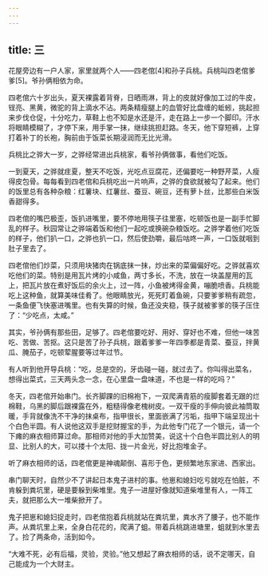 ```yaml
---
---
---
```

title: 三
---



花屋旁边有一户人家，家里就两个人——四老倌[4]和孙子兵桃。兵桃叫四老倌爹爹[5]。爷孙俩相依为命。

四老倌六十岁出头，夏天裸露着背脊，日晒雨淋，背上的皮就好像加工过的牛皮，锃亮、黑黄，微驼的背上滴水不沾。两条精瘦腿上的血管好比盘缠的蚯蚓，挑起担来步伐仓促，十分吃力，草鞋上也不知是水还是汗，走在路上一步一个脚印。汗水将眼睛模糊了，才停下来，用手掌一抹，继续挑担赶路。冬天，他下穿短裤，上穿打着补丁的长袍，胸前由于饭菜长期浸润而无比光滑。

兵桃比之骅大一岁，之骅经常进出兵桃家，看爷孙俩做事，看他们吃饭。

一到夏天，之骅就疰夏，整天不吃饭，光吃点豆腐花，还偏要吃一种野芹菜，人瘦得皮包骨。每每看到四老倌和兵桃吃出一片响声，之骅的食欲就被勾了起来。他们的饭里总有各种杂粮：红薯块、红薯丝、蚕豆、碗豆，还有萝卜丝，比那些白米饭香甜得多。

四老倌的嘴巴极歪，饭扒进嘴里，要不停地用筷子往里塞，吃顿饭也是一副手忙脚乱的样子。秋园常让之骅端着饭和他们一起吃或换碗杂粮饭吃。之骅学着他们吃饭的样子，他们扒一口，之骅也扒一口，然后使劲嚼，最后咕咚一声，一口饭就咽到肚子里去了。

四老倌他们炒菜，只须用块猪肉在锅底抹一抹，炒出来的菜偏偏好吃。之骅就喜欢吃他们的菜。特别是用瓦片烤的小咸鱼，两寸多长，不洗，放在一块盖屋用的瓦上，把瓦片放在煮好饭后的余火上，过一阵，小鱼被烤得金黄，嘣脆喷香。兵桃能吃上这种鱼，就算美味佳肴了。他眼睛放光，死死盯着鱼碗，只要爹爹稍有疏忽，一条鱼便飞快塞进嘴里。也有失算的时候，鱼还没夹稳，筷子就被爹爹的筷子压住了：“少吃点，太咸。”

其实，爷孙俩有那些田，足够了。四老倌要吃好、用好、穿好也不难，但他一味苦吃、苦做、苦抠。这只是苦了孙子兵桃，跟着爹爹一年四季都是青菜、蚕豆，拌黄瓜、腌茄子，吃顿荤腥要等过年过节。

有人听到他开导兵桃：“吃，总是空的，牙齿碰一碰，就过去了。你叫得出菜名，想得出菜式，三天两头念一念，在心里盘一盘味道，不也是一样的吃吗？”

冬天，四老倌开始串门。长齐脚踝的旧棉袍下，一双爬满青筋的瘦脚套着无跟的烂棉鞋，乌黑的脚后跟裸露在外，粗糙得像老槐树皮。一双干瘦的手伸向彼此袖筒取暖，手背就像洗不干净的抹桌布，指甲很长，里面嵌满了污垢，指甲下端呈现出十个白色半圆。有人说他这双手是挖财握宝的手，为此他专门花了一个银元，请一个下瘫的麻衣相师算过命。那相师对他的手大加赞美，说这十个白色半圆比别人的明显、比别人的大，可以搂十个太阳、拢一片金光，好比抱堆金子。

听了麻衣相师的话，四老倌更是神魂颠倒、喜形于色，更频繁地东家进、西家出。

串门聊天时，自然少不了讲起日本鬼子进村的事。他崽和媳妇吃亏就吃在怕脏，不肯躲到粪坑里，硬是要躲到柴堆里。鬼子一进屋好像就知道柴堆里有人，一阵工夫，就把那么大一堆柴掀开了。

鬼子把崽和媳妇捉走时，四老倌抱着兵桃就站在粪坑里，粪水齐了腰子，也不能作声。从粪坑里上来，全身白花花的，爬满了蛆。带着兵桃跳进塘里，蛆就到水里去了。捡了两条命，活到如今。

“大难不死，必有后福，灵验，灵验。”他又想起了麻衣相师的话，说不定哪天，自己能成为一个大财主。